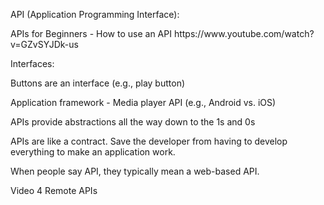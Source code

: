 API (Application Programming Interface):

APIs for Beginners - How to use an API
https://www.youtube.com/watch?v=GZvSYJDk-us


Interfaces: 

Buttons are an interface (e.g., play button)

Application framework - 
Media player API (e.g., Android vs. iOS)

APIs provide abstractions all the way down to the 1s and 0s

APIs are like a contract. Save the developer from having to develop everything to make an application work.

When people say API, they typically mean a web-based API. 

Video 4 Remote APIs